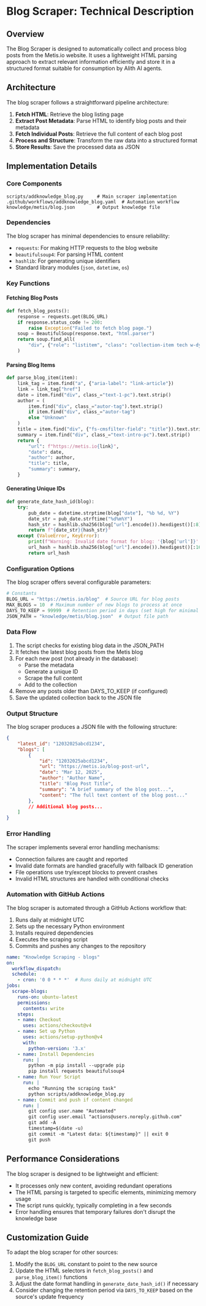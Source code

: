 # Blog Scraper: Technical Description

## Overview

The Blog Scraper is designed to automatically collect and process blog posts from the Metis.io website. It uses a lightweight HTML parsing approach to extract relevant information efficiently and store it in a structured format suitable for consumption by Alith AI agents.

## Architecture

The blog scraper follows a straightforward pipeline architecture:

1. **Fetch HTML**: Retrieve the blog listing page
2. **Extract Post Metadata**: Parse HTML to identify blog posts and their metadata
3. **Fetch Individual Posts**: Retrieve the full content of each blog post
4. **Process and Structure**: Transform the raw data into a structured format
5. **Store Results**: Save the processed data as JSON

## Implementation Details

### Core Components

```
scripts/addknowledge_blog.py     # Main scraper implementation
.github/workflows/addknowledge_blog.yaml  # Automation workflow
knowledge/metis/blog.json        # Output knowledge file
```

### Dependencies

The blog scraper has minimal dependencies to ensure reliability:

- `requests`: For making HTTP requests to the blog website
- `beautifulsoup4`: For parsing HTML content
- `hashlib`: For generating unique identifiers
- Standard library modules (`json`, `datetime`, `os`)

### Key Functions

#### Fetching Blog Posts

```python
def fetch_blog_posts():
    response = requests.get(BLOG_URL)
    if response.status_code != 200:
        raise Exception("Failed to fetch blog page.")
    soup = BeautifulSoup(response.text, "html.parser")
    return soup.find_all(
        "div", {"role": "listitem", "class": "collection-item tech w-dyn-item"}
    )
```

#### Parsing Blog Items

```python
def parse_blog_item(item):
    link_tag = item.find("a", {"aria-label": "link-article"})
    link = link_tag["href"]
    date = item.find("div", class_="text-1-pc").text.strip()
    author = (
        item.find("div", class_="autor-tag").text.strip()
        if item.find("div", class_="autor-tag")
        else "Unknown"
    )
    title = item.find("div", {"fs-cmsfilter-field": "title"}).text.strip()
    summary = item.find("div", class_="text-intro-pc").text.strip()
    return {
        "url": f"https://metis.io{link}",
        "date": date,
        "author": author,
        "title": title,
        "summary": summary,
    }
```

#### Generating Unique IDs

```python
def generate_date_hash_id(blog):
    try:
        pub_date = datetime.strptime(blog["date"], "%b %d, %Y")
        date_str = pub_date.strftime("%d%m%Y")
        hash_str = hashlib.sha256(blog["url"].encode()).hexdigest()[:8]
        return f"{date_str}{hash_str}"
    except (ValueError, KeyError):
        print(f"Warning: Invalid date format for blog: '{blog['url']}'. Using url hash instead.")
        url_hash = hashlib.sha256(blog["url"].encode()).hexdigest()[:16]
        return url_hash
```

### Configuration Options

The blog scraper offers several configurable parameters:

```python
# Constants
BLOG_URL = "https://metis.io/blog"  # Source URL for blog posts
MAX_BLOGS = 10  # Maximum number of new blogs to process at once
DAYS_TO_KEEP = 99999  # Retention period in days (set high for minimal maintenance)
JSON_PATH = "knowledge/metis/blog.json"  # Output file path
```

### Data Flow

1. The script checks for existing blog data in the JSON_PATH
2. It fetches the latest blog posts from the Metis blog
3. For each new post (not already in the database):
   - Parse the metadata
   - Generate a unique ID
   - Scrape the full content
   - Add to the collection
4. Remove any posts older than DAYS_TO_KEEP (if configured)
5. Save the updated collection back to the JSON file

### Output Structure

The blog scraper produces a JSON file with the following structure:

```json
{
    "latest_id": "12032025abcd1234",
    "blogs": [
        {
            "id": "12032025abcd1234",
            "url": "https://metis.io/blog-post-url",
            "date": "Mar 12, 2025",
            "author": "Author Name",
            "title": "Blog Post Title",
            "summary": "A brief summary of the blog post...",
            "content": "The full text content of the blog post..."
        },
        // Additional blog posts...
    ]
}
```

### Error Handling

The scraper implements several error handling mechanisms:

- Connection failures are caught and reported
- Invalid date formats are handled gracefully with fallback ID generation
- File operations use try/except blocks to prevent crashes
- Invalid HTML structures are handled with conditional checks

### Automation with GitHub Actions

The blog scraper is automated through a GitHub Actions workflow that:

1. Runs daily at midnight UTC
2. Sets up the necessary Python environment
3. Installs required dependencies
4. Executes the scraping script
5. Commits and pushes any changes to the repository

```yaml
name: "Knowledge Scraping - blogs" 
on:
  workflow_dispatch:
  schedule:
    - cron: '0 0 * * *'  # Runs daily at midnight UTC 
jobs:
  scrape-blogs:
    runs-on: ubuntu-latest
    permissions:
      contents: write
    steps:
    - name: Checkout
      uses: actions/checkout@v4
    - name: Set up Python
      uses: actions/setup-python@v4
      with:
        python-version: '3.x'
    - name: Install Dependencies
      run: |
        python -m pip install --upgrade pip
        pip install requests beautifulsoup4
    - name: Run Your Script
      run: |
        echo "Running the scraping task"
        python scripts/addknowledge_blog.py
    - name: Commit and push if content changed
      run: |
        git config user.name "Automated"
        git config user.email "actions@users.noreply.github.com"
        git add -A
        timestamp=$(date -u)
        git commit -m "Latest data: ${timestamp}" || exit 0
        git push
```

## Performance Considerations

The blog scraper is designed to be lightweight and efficient:

- It processes only new content, avoiding redundant operations
- The HTML parsing is targeted to specific elements, minimizing memory usage
- The script runs quickly, typically completing in a few seconds
- Error handling ensures that temporary failures don't disrupt the knowledge base

## Customization Guide

To adapt the blog scraper for other sources:

1. Modify the `BLOG_URL` constant to point to the new source
2. Update the HTML selectors in `fetch_blog_posts()` and `parse_blog_item()` functions
3. Adjust the date format handling in `generate_date_hash_id()` if necessary
4. Consider changing the retention period via `DAYS_TO_KEEP` based on the source's update frequency